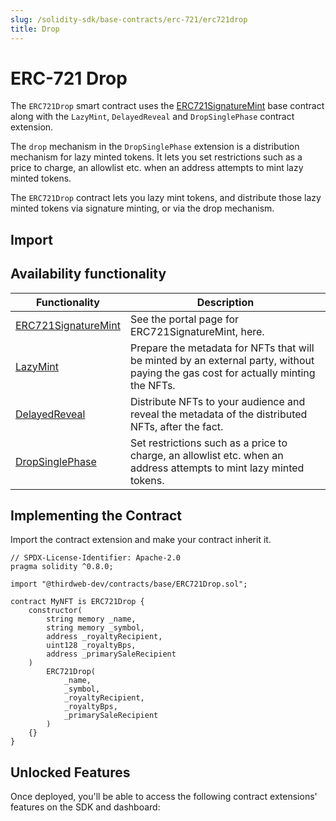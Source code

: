 ```yaml
---
slug: /solidity-sdk/base-contracts/erc-721/erc721drop
title: Drop
---
```



# ERC-721 Drop

The `ERC721Drop` smart contract uses the [ERC721SignatureMint](https://github.com/thirdweb-dev/contracts/blob/main/contracts/base/ERC721SignatureMint.sol) base contract along with the `LazyMint`, `DelayedReveal` and `DropSinglePhase` contract extension.

The `drop` mechanism in the `DropSinglePhase` extension is a distribution mechanism for lazy minted tokens. It lets you set restrictions such as a price to charge, an allowlist etc. when an address attempts to mint lazy minted tokens.

The `ERC721Drop` contract lets you lazy mint tokens, and distribute those lazy minted tokens via signature minting, or via the drop mechanism.

<ViewContractCodeButton
  link="https://github.com/thirdweb-dev/contracts/blob/main/contracts/base/ERC721Drop.sol"
  name="ERC721Drop"
/>

## Import

<ImportSnippet type="base" category="ERC721" name="ERC721Drop" />

## Availability functionality

| Functionality                                                                   | Description                                                                                                                        |
| ------------------------------------------------------------------------------- | ---------------------------------------------------------------------------------------------------------------------------------- |
| [ERC721SignatureMint](/solidity-sdk/base-contracts/erc-721/erc721signaturemint) | See the portal page for ERC721SignatureMint, here.                                                                                 |
| [LazyMint](/solidity-sdk/contract-extensions/lazymint)                          | Prepare the metadata for NFTs that will be minted by an external party, without paying the gas cost for actually minting the NFTs. |
| [DelayedReveal](/solidity-sdk/contract-extensions/delayedreveal)                | Distribute NFTs to your audience and reveal the metadata of the distributed NFTs, after the fact.                                  |
| [DropSinglePhase](/solidity-sdk/contract-extensions/drop)                       | Set restrictions such as a price to charge, an allowlist etc. when an address attempts to mint lazy minted tokens.                 |

## Implementing the Contract

Import the contract extension and make your contract inherit it.

```solidity
// SPDX-License-Identifier: Apache-2.0
pragma solidity ^0.8.0;

import "@thirdweb-dev/contracts/base/ERC721Drop.sol";

contract MyNFT is ERC721Drop {
    constructor(
        string memory _name,
        string memory _symbol,
        address _royaltyRecipient,
        uint128 _royaltyBps,
        address _primarySaleRecipient
    )
        ERC721Drop(
            _name,
            _symbol,
            _royaltyRecipient,
            _royaltyBps,
            _primarySaleRecipient
        )
    {}
}
```

## Unlocked Features

Once deployed, you'll be able to access the following contract extensions' features on the SDK and dashboard:

<div className="row" style={{ marginBottom: 24, flexWrap: 'wrap' }}>
<div className="col col--6" style={{marginTop:16}} >
  <QuickstartCard
    name="ERC721Base"
    link="/solidity-sdk/base-contracts/erc-721/erc721base#unlocked-features"
    image="/assets/icons/nft.png"
  />
</div>

<div className="col col--6" style={{ marginTop: 16 }}>
  <QuickstartCard
    name="SignatureMint"
    link="/solidity-sdk/contract-extensions/signatureminting#unlocked-features"
    image="/assets/icons/general.png"
  />
</div>
<div className="col col--6" style={{ marginTop: 16 }}>
  <QuickstartCard
    name="Delayed Reveal"
    link="/solidity-sdk/contract-extensions/delayedreveal#unlocked-features"
    image="/assets/icons/nft.png"
  />
</div>

<div className="col col--6" style={{ marginTop: 16 }}>
  <QuickstartCard
    name="Drop"
    link="/solidity-sdk/contract-extensions/drop#unlocked-features"
    image="/assets/icons/general.png"
  />
</div>

</div>
